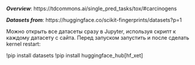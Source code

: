 ***Overview***: https://tdcommons.ai/single_pred_tasks/tox/#carcinogens

***Datasets from***: https://huggingface.co/scikit-fingerprints/datasets?p=1

Можно открыть все датасеты сразу в Jupyter, используя скрипт к каждому датасету с сайта. Перед запуском запустить и после сделать kernel restart:

!pip install datasets
!pip install huggingface_hub[hf_xet]

